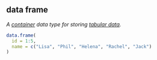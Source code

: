 ## data frame

<dfn>A [container](c.html#container) data type for storing [tabular data](t.html#tabular-data).</dfn>

```r
data.frame(
  id = 1:5,
  name = c("Lisa", "Phil", "Helena", "Rachel", "Jack")
)
```





